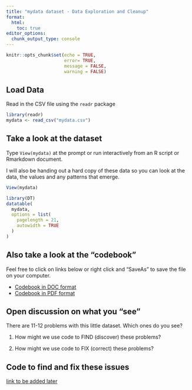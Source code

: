 ```yaml
---
title: "mydata dataset - Data Exploration and Cleanup"
format: 
  html:
    toc: true
editor_options: 
  chunk_output_type: console
---
```


```r
knitr::opts_chunk$set(echo = TRUE,
                      error= TRUE,
                      message = FALSE,
                      warning = FALSE)
```

## Load Data

Read in the CSV file using the `readr` package

```r
library(readr)
mydata <- read_csv("mydata.csv")
```

## Take a look at the dataset

Type `View(mydata)` at the prompt or run interactively from an R script or Rmarkdown document.

I will also be handing out a hard copy of these data so you can look at the data, the values and any patterns that emerge.

```r
View(mydata)
```

```r
library(DT)
datatable(
  mydata,
  options = list(
    pagelength = 21,
    autowidth = TRUE
  )
)
```


## Also take a look at the "codebook"

Feel free to click on links below or right click and "SaveAs" to save the file on your computer.

* [Codebook in DOC format](Mydata_Codebook.docx)
* [Codebook in PDF format](Mydata_Codebook.pdf)


## Open discussion on what you "see"

There are 11-12 problems with this little dataset. Which ones do you see?

1. How might we use code to FIND (discover) these problems?

2. How might we use code to FIX (correct) these problems?

## Code to find and fix these issues

[link to be added later](https://melindahiggins2000.github.io/mydata/)